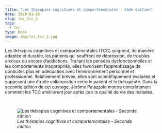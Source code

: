 ```yaml
---
title: "Les thérapies cognitives et comportementales - 2nde édition"
date: 2020-01-08
slug: les_tcc_2
tags:
  - tcc
type: book
image: img/les_tcc_2.jpg
---
```


Les thérapies cognitives et comportementales (TCC) soignent, de manière adaptée et durable, les patients qui souffrent de dépression, de troubles anxieux ou encore d’addictions.
Traitant les pensées dysfonctionnelles et les comportements inappropriés, elles favorisent l’apprentissage de conduites plus en adéquation avec l’environnement personnel et professionnel.
Relativement brèves, elles sont scientifiquement évaluées et supposent une étroite collaboration entre le patient et le thérapeute.
Dans la seconde édition de cet ouvrage, Jérôme Palazzolo montre concrètement comment les TCC améliorent jour après jour la qualité de vie des malades.

<br>

![_Les thérapies cognitives et comportementales - Seconde édition_](img/les_tcc_2.jpg)
